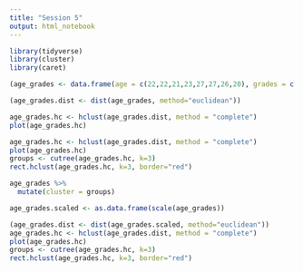 ```yaml
---
title: "Session 5"
output: html_notebook
---
```



```r
library(tidyverse)
library(cluster)
library(caret)
```

```r
(age_grades <- data.frame(age = c(22,22,21,23,27,27,26,20), grades = c(1,3,5,1,5,3,4,1)))
```

```r
(age_grades.dist <- dist(age_grades, method="euclidean"))
```
```r
age_grades.hc <- hclust(age_grades.dist, method = "complete")
plot(age_grades.hc)
```



```r
age_grades.hc <- hclust(age_grades.dist, method = "complete")
plot(age_grades.hc)
groups <- cutree(age_grades.hc, k=3) 
rect.hclust(age_grades.hc, k=3, border="red")
```



```r
age_grades %>%
  mutate(cluster = groups)
```

```r
age_grades.scaled <- as.data.frame(scale(age_grades))
```


```r
(age_grades.dist <- dist(age_grades.scaled, method="euclidean"))
age_grades.hc <- hclust(age_grades.dist, method = "complete")
plot(age_grades.hc)
groups <- cutree(age_grades.hc, k=3) 
rect.hclust(age_grades.hc, k=3, border="red")
```

